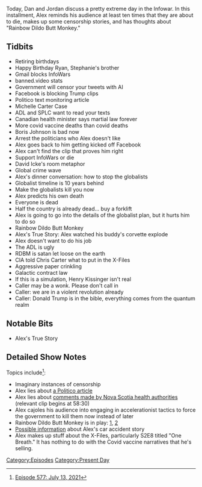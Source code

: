 {{DEFAULTSORT:
    #_EPISODE_0577:July 13, 2021
}}{{Episode
    | title           = July 13, 2021
    | caption         = Listen to this episode on [https://knowledgefight.libsyn.com/577-july-13-2021 Libsyn] [https://open.spotify.com/episode/5V42D5ACLfaD7L8yZSH98K Spotify], Read the [[Transcript/577: July 13, 2021|Unofficial Transcript]], View discussion on [https://reddit.com/olb7aw Reddit]
    | episodeNumber   = 577
    | length          = 01:43:35
    | airDate         = July 16, 2021
    | coverageDate    = July 13, 2021
    | episodeType     = [[:Category:Present Day|Present Day]]
    | appearance      = [[Michelle Carter]], [[Boris Johnson]], [[David Icke]], [[Chris Carter]], [[Rainbow Dildo Butt Monkey]], [[Henry Kissinger]]
    | oocDrop         = Ah, the good ol' days, ZZ Top, haw haw haw haw
    | previousEpisode = [[576: July 9, 2021]]
    | nextEpisode     = [[578: A Little Side Track]]
}}

{{Stub}}

Today, Dan and Jordan discuss a pretty extreme day in the Infowar.  In this installment, Alex reminds his audience at least ten times that they are about to die, makes up some censorship stories, and has thoughts about "Rainbow Dildo Butt Monkey."

==Tidbits==

*Retiring birthdays
*Happy Birthday Ryan, Stephanie's brother
*Gmail blocks InfoWars
*banned.video stats
*Government will censor your tweets with AI
*Facebook is blocking Trump clips
*Politico text monitoring article
*Michelle Carter Case
*ADL and SPLC want to read your texts
*Canadian health minister says martial law forever
*More covid vaccine deaths than covid deaths
*Boris Johnson is bad now
*Arrest the politicians who Alex doesn't like
*Alex goes back to him getting kicked off Facebook
*Alex can't find the clip that proves him right
*Support InfoWars or die
*David Icke's room metaphor
*Global crime wave
*Alex's dinner conversation: how to stop the globalists
*Globalist timeline is 10 years behind
*Make the globalists kill you now
*Alex predicts his own death
*Everyone is dead
*Half the country is already dead... buy a forklift
*Alex is going to go into the details of the globalist plan, but it hurts him to do so
*Rainbow Dildo Butt Monkey
*Alex's True Story: Alex watched his buddy's corvette explode
*Alex doesn't want to do his job
*The ADL is ugly
*RDBM is satan let loose on the earth
*CIA told Chris Carter what to put in the X-Files
*Aggressive paper crinkling
*Galactic contract law
*If this is a simulation, Henry Kissinger isn't real
*Caller may be a wonk. Please don't call in
*Caller: we are in a violent revolution already
*Caller: Donald Trump is in the bible, everything comes from the quantum realm

==Notable Bits==

*Alex's True Story

==Detailed Show Notes==

Topics include<ref>[https://knowledgefight.com/research/2021/7/15/episode-577-july-13-2021 Episode 577: July 13, 2021]</ref>:

*Imaginary instances of censorship
*Alex lies about [https://www.politico.com/news/2021/07/12/biden-covid-vaccination-campaign-499278 a Politico article]
*Alex lies about [https://www.youtube.com/watch?v=o-P0Hq4mK2M comments made by Nova Scotia health authorities] (relevant clip begins at 58:30)
*Alex cajoles his audience into engaging in accelerationist tactics to force the government to kill them now instead of later
*Rainbow Dildo Butt Monkey is in play: [https://www.unilad.co.uk/news/london-library-apologises-after-man-dressed-as-rainbow-dildo-butt-monkey-appears-at-kids-event/ 1], [https://www.ilfordrecorder.co.uk/news/comment-about-inappropriate-animal-costume-causes-stir-8140602 2]
*[https://www.dmagazine.com/publications/d-magazine/1991/july/fatal-obsessions/ Possible information] about Alex's car accident story
*Alex makes up stuff about the X-Files, particularly S2E8 titled "One Breath." It has nothing to do with the Covid vaccine narratives that he's selling.

[[Category:Episodes]]
[[Category:Present Day]]
